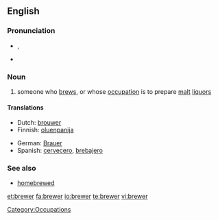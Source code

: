 {{see|Brewer}}
==English==
===Pronunciation===
* {{a|UK}} {{IPA|/ˈbɹuː.ə(ɹ)/}}, {{SAMPA|/"bru:.@(r)/}}
* {{rhymes|u:ə(ɹ)}}

===Noun===
{{en-noun}}
# someone who [[brew]]s, or whose [[occupation]] is to prepare [[malt]] [[liquor]]s

====Translations====
{{trans-top|someone who brews}}
*Dutch: [[brouwer]]
*Finnish: [[oluenpanija]]
{{trans-mid}}
*German: [[Brauer]]
*Spanish: [[cervecero]], [[brebajero]]
{{trans-bottom}}

===See also===
* [[homebrewed]]

[[Category:Occupations]]

[[et:brewer]]
[[fa:brewer]]
[[io:brewer]]
[[te:brewer]]
[[vi:brewer]]